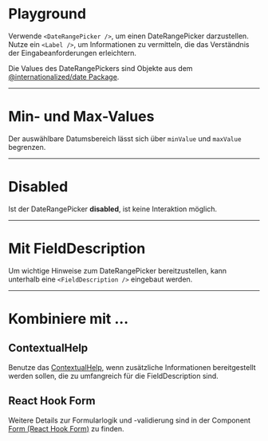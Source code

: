 # Playground

Verwende `<DateRangePicker />`, um einen DateRangePicker darzustellen. Nutze ein `<Label />`, um Informationen zu vermitteln, die das Verständnis der Eingabeanforderungen erleichtern. 

Die Values des DateRangePickers sind Objekte aus dem [@internationalized/date Package](https://react-spectrum.adobe.com/internationalized/date/).

<LiveCodeEditor />

---

# Min- und Max-Values

Der auswählbare Datumsbereich lässt sich über `minValue` und `maxValue` begrenzen.

<LiveCodeEditor example="future" editorCollapsed />

---

# Disabled

Ist der DateRangePicker **disabled**, ist keine Interaktion möglich.

<LiveCodeEditor example="disabled" editorCollapsed />

---

# Mit FieldDescription

Um wichtige Hinweise zum DateRangePicker bereitzustellen, kann unterhalb eine `<FieldDescription />` eingebaut werden.

<LiveCodeEditor example="fieldDescription" editorCollapsed />

---

# Kombiniere mit ...

## ContextualHelp

Benutze das [ContextualHelp](/03-components/overlays/contextual-help), wenn zusätzliche Informationen bereitgestellt werden sollen, die zu umfangreich für die FieldDescription sind.

<LiveCodeEditor example="contextualHelp" editorCollapsed />

## React Hook Form

Weitere Details zur Formularlogik und -validierung sind in der Component [Form (React Hook Form)](/03-components/form-controls/form-react-hook-form) zu finden.

<LiveCodeEditor example="form" editorCollapsed />
